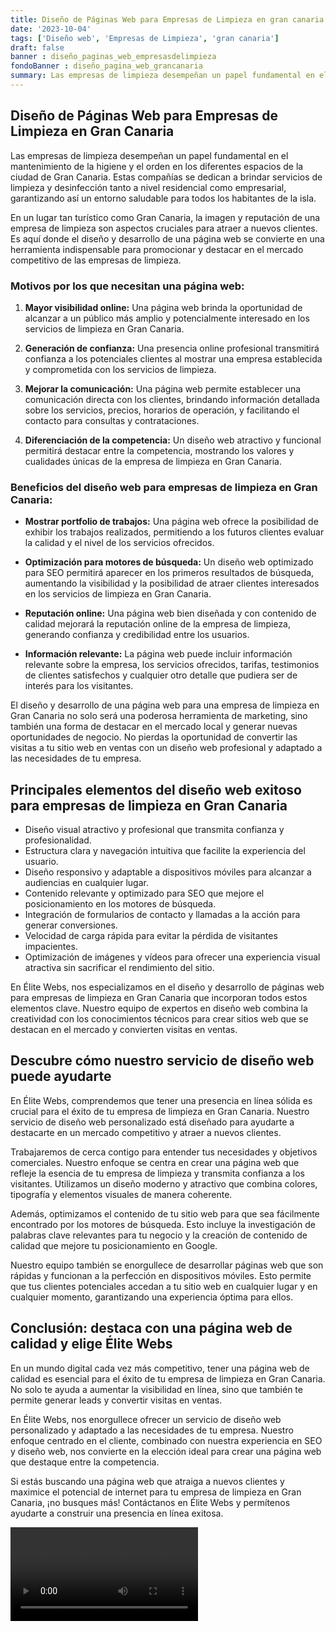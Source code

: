 ```yaml
---
title: Diseño de Páginas Web para Empresas de Limpieza en gran canaria
date: '2023-10-04'
tags: ['Diseño web', 'Empresas de Limpieza', 'gran canaria']
draft: false
banner : diseño_paginas_web_empresasdelimpieza
fondoBanner : diseño_pagina_web_grancanaria
summary: Las empresas de limpieza desempeñan un papel fundamental en el mantenimiento de la higiene y el orden en los diferentes espacios de la ciudad de Gran Canaria. Estas compañías se dedican a brindar servicios de limpieza y desinfección tanto a nivel residencial como empresarial, garantizando así un entorno saludable para todos los habitantes de la isla.
---
```


## Diseño de Páginas Web para Empresas de Limpieza en Gran Canaria

Las empresas de limpieza desempeñan un papel fundamental en el mantenimiento de la higiene y el orden en los diferentes espacios de la ciudad de Gran Canaria. Estas compañías se dedican a brindar servicios de limpieza y desinfección tanto a nivel residencial como empresarial, garantizando así un entorno saludable para todos los habitantes de la isla.

En un lugar tan turístico como Gran Canaria, la imagen y reputación de una empresa de limpieza son aspectos cruciales para atraer a nuevos clientes. Es aquí donde el diseño y desarrollo de una página web se convierte en una herramienta indispensable para promocionar y destacar en el mercado competitivo de las empresas de limpieza.

### Motivos por los que necesitan una página web:

1. **Mayor visibilidad online:** Una página web brinda la oportunidad de alcanzar a un público más amplio y potencialmente interesado en los servicios de limpieza en Gran Canaria.

2. **Generación de confianza:** Una presencia online profesional transmitirá confianza a los potenciales clientes al mostrar una empresa establecida y comprometida con los servicios de limpieza.

3. **Mejorar la comunicación:** Una página web permite establecer una comunicación directa con los clientes, brindando información detallada sobre los servicios, precios, horarios de operación, y facilitando el contacto para consultas y contrataciones.

4. **Diferenciación de la competencia:** Un diseño web atractivo y funcional permitirá destacar entre la competencia, mostrando los valores y cualidades únicas de la empresa de limpieza en Gran Canaria.

### Beneficios del diseño web para empresas de limpieza en Gran Canaria:

- **Mostrar portfolio de trabajos:** Una página web ofrece la posibilidad de exhibir los trabajos realizados, permitiendo a los futuros clientes evaluar la calidad y el nivel de los servicios ofrecidos.

- **Optimización para motores de búsqueda:** Un diseño web optimizado para SEO permitirá aparecer en los primeros resultados de búsqueda, aumentando la visibilidad y la posibilidad de atraer clientes interesados en los servicios de limpieza en Gran Canaria.

- **Reputación online:** Una página web bien diseñada y con contenido de calidad mejorará la reputación online de la empresa de limpieza, generando confianza y credibilidad entre los usuarios.

- **Información relevante:** La página web puede incluir información relevante sobre la empresa, los servicios ofrecidos, tarifas, testimonios de clientes satisfechos y cualquier otro detalle que pudiera ser de interés para los visitantes.

El diseño y desarrollo de una página web para una empresa de limpieza en Gran Canaria no solo será una poderosa herramienta de marketing, sino también una forma de destacar en el mercado local y generar nuevas oportunidades de negocio. No pierdas la oportunidad de convertir las visitas a tu sitio web en ventas con un diseño web profesional y adaptado a las necesidades de tu empresa.

<GifSeo />

<Cta />

## Principales elementos del diseño web exitoso para empresas de limpieza en Gran Canaria

- Diseño visual atractivo y profesional que transmita confianza y profesionalidad.
- Estructura clara y navegación intuitiva que facilite la experiencia del usuario.
- Diseño responsivo y adaptable a dispositivos móviles para alcanzar a audiencias en cualquier lugar.
- Contenido relevante y optimizado para SEO que mejore el posicionamiento en los motores de búsqueda.
- Integración de formularios de contacto y llamadas a la acción para generar conversiones.
- Velocidad de carga rápida para evitar la pérdida de visitantes impacientes.
- Optimización de imágenes y vídeos para ofrecer una experiencia visual atractiva sin sacrificar el rendimiento del sitio.

En Élite Webs, nos especializamos en el diseño y desarrollo de páginas web para empresas de limpieza en Gran Canaria que incorporan todos estos elementos clave. Nuestro equipo de expertos en diseño web combina la creatividad con los conocimientos técnicos para crear sitios web que se destacan en el mercado y convierten visitas en ventas.

## Descubre cómo nuestro servicio de diseño web puede ayudarte

En Élite Webs, comprendemos que tener una presencia en línea sólida es crucial para el éxito de tu empresa de limpieza en Gran Canaria. Nuestro servicio de diseño web personalizado está diseñado para ayudarte a destacarte en un mercado competitivo y atraer a nuevos clientes.

Trabajaremos de cerca contigo para entender tus necesidades y objetivos comerciales. Nuestro enfoque se centra en crear una página web que refleje la esencia de tu empresa de limpieza y transmita confianza a los visitantes. Utilizamos un diseño moderno y atractivo que combina colores, tipografía y elementos visuales de manera coherente.

Además, optimizamos el contenido de tu sitio web para que sea fácilmente encontrado por los motores de búsqueda. Esto incluye la investigación de palabras clave relevantes para tu negocio y la creación de contenido de calidad que mejore tu posicionamiento en Google.

Nuestro equipo también se enorgullece de desarrollar páginas web que son rápidas y funcionan a la perfección en dispositivos móviles. Esto permite que tus clientes potenciales accedan a tu sitio web en cualquier lugar y en cualquier momento, garantizando una experiencia óptima para ellos.

## Conclusión: destaca con una página web de calidad y elige Élite Webs

En un mundo digital cada vez más competitivo, tener una página web de calidad es esencial para el éxito de tu empresa de limpieza en Gran Canaria. No solo te ayuda a aumentar la visibilidad en línea, sino que también te permite generar leads y convertir visitas en ventas.

En Élite Webs, nos enorgullece ofrecer un servicio de diseño web personalizado y adaptado a las necesidades de tu empresa. Nuestro enfoque centrado en el cliente, combinado con nuestra experiencia en SEO y diseño web, nos convierte en la elección ideal para crear una página web que destaque entre la competencia.

Si estás buscando una página web que atraiga a nuevos clientes y maximice el potencial de internet para tu empresa de limpieza en Gran Canaria, ¡no busques más! Contáctanos en Élite Webs y permítenos ayudarte a construir una presencia en línea exitosa.

<Video />

<CtaBot job='Empresas de Limpieza' city='gran canaria'/>

<Gmaps query='gran canaria+españa+maps' />